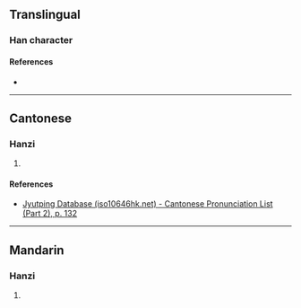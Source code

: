 {{character info}}
==Translingual==

===Han character===
{{Han char|rn=75|rad=木|as=12|sn=16|four=|canj=DTWK|ids=⿰木奠}}

====References====
* {{Han ref|kx=0552.110|dkj=15507|dj=0941.030|hdz=21294.010|uh=6A42|ud=27202}}

----

==Cantonese==

===Hanzi===
{{yue-hanzi|jyut=[[din6]]|y=din6}}

# {{rfdef|yue|sort=木12}}

====References====
* [http://www.iso10646hk.net/jp/document/download.jsp Jyutping Database (iso10646hk.net) - Cantonese Pronunciation List (Part 2), p. 132]

----

==Mandarin==

===Hanzi===
{{cmn-hanzi|pin=[[diàn]] ([[dian4]])|wg=tien<sup>4</sup>}}

# {{rfdef|cmn|sort=木12}}